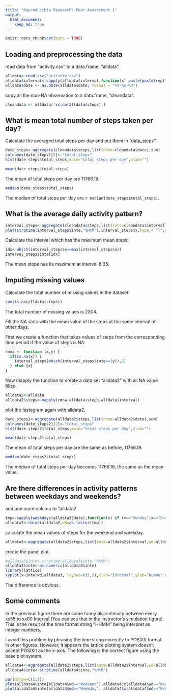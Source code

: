 ```yaml
---
title: "Reproducible Research: Peer Assessment 1"
output: 
  html_document:
    keep_md: true
---
```



```r
knitr::opts_chunk$set(echo = TRUE)
```

## Loading and preprocessing the data

read data from "activity.csv" to a data.frame, "alldata".

```r
alldata<-read.csv("activity.csv")
alldata$interval<-sapply(alldata$interval,function(x) paste(paste(rep("0",4-nchar(as.character(x))),sep="",collapse = ''),as.character(x),sep=""))
alldata$date <- as.Date(alldata$date, format = "%Y-%m-%d")
```
copy all the non-NA observation to a data.frame, "cleandata".
```r
cleandata <- alldata[!is.na(alldata$steps),]
```

## What is mean total number of steps taken per day?

Calculate the averaged total steps per day and put them in "data_steps".

```r
date_steps<-aggregate(cleandata$steps,list(date=cleandata$date),sum)
colnames(date_steps)[2]<-"total_steps"
hist(date_steps$total_steps,main="total steps per day",xlab="")
```

```r
mean(date_steps$total_steps)
```
The mean of total steps per day are 11766.19.

```r
median(date_steps$total_steps)

```
The median of total steps per day are `r median(date_steps$total_steps)`.

## What is the average daily activity pattern?

```r
interval_steps<-aggregate(cleandata$steps,list(inte=cleandata$interval),mean)
plot(strptime(interval_steps$inte,"%H%M"),interval_steps$x,type = "l",xlab="interval",ylab="mean steps")
```

Calculate the interval which has the maximum mean steps:
```r
idx<-which(interval_steps$x==max(interval_steps$x))
interval_steps$inte[idx]
```

The mean steps has its maximum at interval 8:35.

## Imputing missing values

Calculate the total number of missing values in the dataset:
```r
sum(is.na(alldata$steps))
```
The total number of missing values is 2304.

Fill the NA slots with the mean value of the steps at the same interval of other days.

First we create a function that takes values of steps from the corresponding time period if the value of steps is NA.
```r
rmna <- function (x,y) {
  if(is.na(x)) {
    interval_steps[which(interval_steps$inte==(y)),2]
  } else {x}
}
```
Now mapply the function to create a data set "alldata2" with all NA value filled.
```r
alldata2<-alldata
alldata2$steps<-mapply(rmna,alldata$steps,alldata$interval)
```
plot the histogram again with alldata2.
```r
date_steps2<-aggregate(alldata2$steps,list(date=alldata2$date),sum)
colnames(date_steps2)[2]<-"total_steps"
hist(date_steps2$total_steps,main="total steps per day",xlab="")
```

```r
mean(date_steps2$total_steps)
```
The mean of total steps per day are the same as before, 11766.19.

```r
median(date_steps2$total_steps)

```
The median of total steps per day becomes 11766.19, the same as the mean value.

## Are there differences in activity patterns between weekdays and weekends?

add one more column to "alldata2
```r
tmp<-sapply(weekdays(alldata2$date),function(x) if (x=="Sunday"|x=="Saturday") {"Weekend"} else {"Weekday"})
alldata2<-cbind(alldata2,wd=as.factor(tmp))
```
calculate the mean values of steps for the weekend and weekday.
```r
alldata3<-aggregate(alldata2$steps,list(inte=alldata2$interval,wd=alldata2$wd),mean)

```
create the panel plot.
```r
#alldata3$inte<-strptime(alldata3$inte,"%H%M")
alldata3$inte<-as.numeric(alldata3$inte)
library(lattice) 
xyplot(x~inte|wd,alldata3, layout=c(1,2),xlab="Interval",ylab="Number of Steps",type='l')
```
The difference is obvious.

## Some comments
In the previous figure there are some funny discontinuity between every xx55 to xx00 Interval (You can see that in the instructor's simulation figure). This is the result of the time format string "HHMM" being interpret as integer numbers.

I avoid this problem by phrasing the time string correctly to POSIXlt format in other figures. However, it appears the lattice plotting system doesn't accept POSIXlt as the x-axis. The following is the correct figure using the base plot system.

```r
alldata4<-aggregate(alldata2$steps,list(inte=alldata2$interval,wd=alldata2$wd),mean)
alldata4$inte<-strptime(alldata4$inte,"%H%M")

par(mfrow=c(2,1))
plot(alldata4$inte[alldata4$wd=="Weekend"],alldata4$x[alldata4$wd=="Weekend"],type = "l",xlab="interval (Weekend)",ylab="Number of Steps")
plot(alldata4$inte[alldata4$wd=="Weekday"],alldata4$x[alldata4$wd=="Weekday"],type = "l",xlab="interval (Weekend)",ylab="Number of Steps")
```
